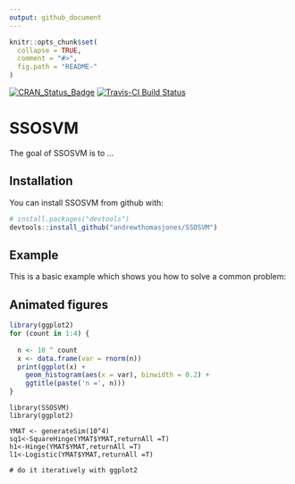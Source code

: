 ```yaml
---
output: github_document
---
```


<!-- README.md is generated from README.Rmd. Please edit that file -->

```r
knitr::opts_chunk$set(
  collapse = TRUE,
  comment = "#>",
  fig.path = "README-"
)
```
[![CRAN_Status_Badge](http://www.r-pkg.org/badges/version/SSOSVM)](https://cran.r-project.org/package=SSOSVM)
[![Travis-CI Build Status](https://travis-ci.org/andrewthomasjones/SSOSVM.svg?branch=master)](https://travis-ci.org/andrewthomasjones/SSOSVM)

# SSOSVM

The goal of SSOSVM is to ...

## Installation

You can install SSOSVM from github with:

```r
# install.packages("devtools")
devtools::install_github("andrewthomasjones/SSOSVM")
```

## Example

This is a basic example which shows you how to solve a common problem:

## Animated figures

```r
library(ggplot2)
for (count in 1:4) {
  
  n <- 10 ^ count
  x <- data.frame(var = rnorm(n))
  print(ggplot(x) +
    geom_histogram(aes(x = var), binwidth = 0.2) +
    ggtitle(paste('n =', n)))
}
```

```r2
library(SSOSVM)
library(ggplot2)

YMAT <- generateSim(10^4)
sq1<-SquareHinge(YMAT$YMAT,returnAll =T)
h1<-Hinge(YMAT$YMAT,returnAll =T)
l1<-Logistic(YMAT$YMAT,returnAll =T)

# do it iteratively with ggplot2

```



<!-- ############################################ -->
<!-- # # download data from http://yann.lecun.com/exdb/mnist/ -->
<!-- # download.file("http://yann.lecun.com/exdb/mnist/train-images-idx3-ubyte.gz", -->
<!-- #               "train-images-idx3-ubyte.gz") -->
<!-- # download.file("http://yann.lecun.com/exdb/mnist/train-labels-idx1-ubyte.gz", -->
<!-- #               "train-labels-idx1-ubyte.gz") -->
<!-- # download.file("http://yann.lecun.com/exdb/mnist/t10k-images-idx3-ubyte.gz", -->
<!-- #               "t10k-images-idx3-ubyte.gz") -->
<!-- # download.file("http://yann.lecun.com/exdb/mnist/t10k-labels-idx1-ubyte.gz", -->
<!-- #               "t10k-labels-idx1-ubyte.gz") -->
<!-- #  -->
<!-- # # gunzip the files -->
<!-- # R.utils::gunzip("train-images-idx3-ubyte.gz") -->
<!-- # R.utils::gunzip("train-labels-idx1-ubyte.gz") -->
<!-- # R.utils::gunzip("t10k-images-idx3-ubyte.gz") -->
<!-- # R.utils::gunzip("t10k-labels-idx1-ubyte.gz") -->

<!-- # load images -->
<!-- train = load_image_file("train-images-idx3-ubyte") -->
<!-- test  = load_image_file("t10k-images-idx3-ubyte") -->

<!-- testlab  = (load_label_file("t10k-labels-idx1-ubyte")) -->
<!-- trainlab = (load_label_file("train-labels-idx1-ubyte")) -->

<!-- k=1 -->
<!-- YY<-2.0*((trainlab==k)-.5) -->
<!-- YY2<-2.0*((testlab==k)-.5) -->



<!-- pca1<-princomp(train) -->
<!-- B=2 -->
<!-- test1<-predict(pca1, newdata = test)[,1:B] -->
<!-- #set<-sample(c(which(trainlab==1), sample(which(trainlab!=1), length(which(trainlab==1))) -->
<!-- trainpc<-pca1$scores[set,1:B] -->
<!-- YMAT <- cbind(YY[set],as.matrix(trainpc)) -->



<!-- M=20 -->
<!-- set<-sample(60000,M) -->
<!-- B=784 -->
<!-- YMAT <- cbind(YY[set],as.matrix(train[set,])) -->

<!-- ptm <- proc.time() -->
<!-- h2<-HingeC(YMAT, DIM = B, returnAll =F) -->
<!-- x2<-proc.time() - ptm -->
<!-- x2 -->



<!-- xl<- sign(rowSums(t(apply(test1, 1 , `*` , l2$THETA[-(1)] )))+l2$THETA[(1)])  -->
<!-- xsq<- sign(rowSums(t(apply(test1, 1 , `*` , sq2$THETA[-(1)] )))+sq2$THETA[(1)])  -->
<!-- xh<- sign(rowSums(t(apply(test1, 1 , `*` , h2$THETA[-(1)] ))) +h2$THETA[(1)])  -->

<!-- if(B==2){ -->
<!--   plot(trainpc, pch=(YY[set]+2),col=as.factor(YY[set]+2), ylim=c(min(trainpc[,2]),max(trainpc[,2])), xlim=c(min(trainpc[,1]),max(trainpc[,1])), xlab="X1",ylab="X2") -->
<!--   curve(-sq2$THETA[1]/sum(sq2$THETA[-c(1,2)])-sq2$THETA[2]/sum(sq2$THETA[-c(1,2)])*x, col='orange',add=T) -->
<!--   curve(-h2$THETA[1]/sum(h2$THETA[-c(1,2)])-h2$THETA[2]/sum(h2$THETA[-c(1,2)])*x,col='pink',add=T) -->
<!--   curve(-l2$THETA[1]/sum(l2$THETA[-c(1,2)])-l2$THETA[2]/sum(l2$THETA[-c(1,2)])*x,col='green',add=T) -->
<!-- } -->

<!-- pred<-xl -->
<!-- truth<-YY2 -->

<!-- xtab1 <- table(pred, truth) -->
<!-- confusionMatrix(xtab1) -->

<!-- pred<-xsq -->
<!-- xtab2<- table(pred, truth) -->
<!-- confusionMatrix(xtab2) -->


<!-- pred<-xh -->
<!-- xtab3<- table(pred, truth) -->
<!-- confusionMatrix(xtab3) -->




<!--  plot(YMAT$XX,pch=(YMAT$YY+2),col=heat.colors(sq1$NN)[1:sq1$NN]) -->

<!--  curve(-sq1$THETA[1]/sq1$THETA[3]-sq1$THETA[2]/sq1$THETA[3]*x,from=min(YMAT$XX),to=max(YMAT$XX),col='black',add=T) -->
<!--  curve(-sq2$THETA[1]/sq2$THETA[3]-sq2$THETA[2]/sq2$THETA[3]*x,from=min(YMAT$XX),to=max(YMAT$XX),col='blue',add=T) -->

<!--  curve(-h1$THETA[1]/h1$THETA[3]-h1$THETA[2]/h1$THETA[3]*x,from=min(YMAT$XX),to=max(YMAT$XX),col='blue',add=T) -->
<!--  curve(-l1$THETA[1]/l1$THETA[3]-l1$THETA[2]/l1$THETA[3]*x,from=min(YMAT$XX),to=max(YMAT$XX),col='green',add=T) -->

<!-- ```{r example} -->
<!-- ## basic example code -->
<!-- ``` -->
